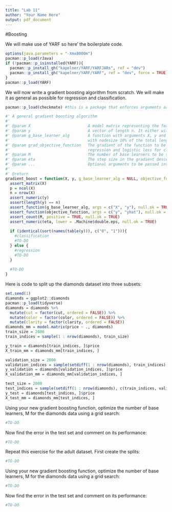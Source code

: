 ```yaml
---
title: "Lab 11"
author: "Your Name Here"
output: pdf_document
---
```


#Boosting

We will make use of YARF so here' the boilerplate code.

```r
options(java.parameters = "-Xmx8000m")
pacman::p_load(rJava)
if (!pacman::p_isinstalled(YARF)){
  pacman::p_install_gh("kapelner/YARF/YARFJARs", ref = "dev")
  pacman::p_install_gh("kapelner/YARF/YARF", ref = "dev", force = TRUE)
}
pacman::p_load(YARF)
```

We will now write a gradient boosting algorithm from scratch. We will make it as general as possible for regression and classification.

```r
pacman::p_load(checkmate) #this is a package that enforces arguments are the correct form

#' A general gradient boosting algorithm
#'
#' @param X                         A model matrix representing the features. It is of size n x p. No need for an intercept column.
#' @param y                         A vector of length n. It either will be real numbers (for regression) or binary (for classification).
#' @param g_base_learner_alg        A function with arguments X, y and ... and returns a function that takes X as an argument. The default is YARFCART
#'                                  with nodesize 10% of the total length.
#' @param grad_objective_function   The gradient of the function to be minimized. It takes arguments y, yhat that returns a scalar. The default is SSE for
#'                                  regression and logistic loss for classification.
#' @param M                         The number of base learners to be summed. Default is 500 for regression and 1000 for classification.
#' @param eta                       The step size in the gradient descent. Default is 0.3
#' @param ...                       Optional arguments to be passed into the g_base_learner_alg function.
#'
#' @return
gradient_boost = function(X, y, g_base_learner_alg = NULL, objective_function = NULL, M = NULL, eta = 0.3, ...){
  assert_matrix(X)
  p = ncol(X)
  n = nrow(X)
  assert_numeric(y)
  assert(length(y) == n)
  assert_function(g_base_learner_alg, args = c("X", "y"), null.ok = TRUE)
  assert_function(objective_function, args = c("y", "yhat"), null.ok = TRUE)
  assert_count(M, positive = TRUE, null.ok = TRUE)
  assert_numeric(eta, lower = .Machine$double.eps, null.ok = TRUE)
  
  if (identical(sort(names(table(y))), c("0", "1"))){
    #classification
    #TO-DO
  } else {
    #regression
    #TO-DO
  }
  
  #TO-DO
}
```


Here is code to split up the diamonds dataset into three subsets:

```r
set.seed(1)
diamonds = ggplot2::diamonds
pacman::p_load(tidyverse)
diamonds = diamonds %>% 
  mutate(cut = factor(cut, ordered = FALSE)) %>%
  mutate(color = factor(color, ordered = FALSE)) %>%
  mutate(clarity = factor(clarity, ordered = FALSE))
diamonds_mm = model.matrix(price ~ ., diamonds)
train_size = 2000
train_indices = sample(1 : nrow(diamonds), train_size)

y_train = diamonds[train_indices, ]$price
X_train_mm = diamonds_mm[train_indices, ]

validation_size = 2000
validation_indices = sample(setdiff(1 : nrow(diamonds), train_indices), validation_size)
y_validation = diamonds[validation_indices, ]$price
X_validation_mm = diamonds_mm[validation_indices, ]

test_size = 2000
test_indices = sample(setdiff(1 : nrow(diamonds), c(train_indices, validation_indices)), test_size)
y_test = diamonds[test_indices, ]$price
X_test_mm = diamonds_mm[test_indices, ]
```

Using your new gradient boosting function, optimize the number of base learners, M for the diamonds data using a grid search:

```r
#TO-DO
```

Now find the error in the test set and comment on its performance:

```r
#TO-DO
```

Repeat this exercise for the adult dataset. First create the splits:

```r
#TO-DO
```

Using your new gradient boosting function, optimize the number of base learners, M for the diamonds data using a grid search:

```r
#TO-DO
```

Now find the error in the test set and comment on its performance:

```r
#TO-DO
```


